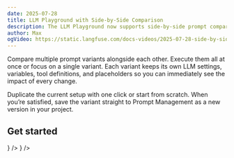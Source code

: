 ```yaml
---
date: 2025-07-28
title: LLM Playground with Side-by-Side Comparison
description: The LLM Playground now supports side-by-side prompt comparison with parallel LLM execution.
author: Max
ogVideo: https://static.langfuse.com/docs-videos/2025-07-28-side-by-side-playground.mp4
---
```



<ChangelogHeader />

Compare multiple prompt variants alongside each other. Execute them all at once or focus on a single variant. Each variant keeps its own LLM settings, variables, tool definitions, and placeholders so you can immediately see the impact of every change.

Duplicate the current setup with one click or start from scratch. When you’re satisfied, save the variant straight to Prompt Management as a new version in your project.

## Get started


<Cards num={2}>
  <Card title="Playground Documentation" href="/docs/prompt-management/features/playground" icon={<Terminal />} />
  <Card title="Prompt Management Documentation" href="/docs/prompt-management/get-started" icon={<FileJson />} />
</Cards> 